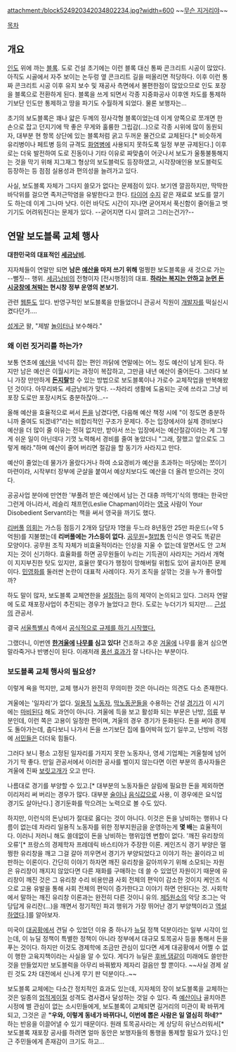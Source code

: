 attachment:/block524920342034802234.jpg?width=600
~~[[무슨 지거리야]]~~

[[목차]]
== 개요 ==
[[인도]] 위에 까는 [[블록]]. 도로 건설 초기에는 이런 블록 대신 통짜 콘크리트 시공이 많았다. 아직도 시골에서 자주 보이는 논두렁 옆 콘크리트 길을 떠올리면 적당하다. 이후 이런 통짜 콘크리트 시공 이후 유지 보수 및 재공사 측면에서 불편한점이 많았으므로 인도 포장을 블록으로 전환하게 된다. 블록을 쓰게 되면서 각종 지중화공사 이후엔 차도를 통제하기보단 인도만 통제하고 땅을 파기도 수월하게 되었다. 물론 보행자는...

초기의 보도블록은 꽤나 얇은 두께의 정사각형 블록이었는데 이게 양쪽으로 쪼개면 한 손으로 잡고 던지기에 딱 좋은 무게와 훌륭한 그립감(...)으로 각종 시위에 많이 동원되자, 대부분 현 항목 상단에 있는 블록처럼 굵고 두꺼운 물건으로 교체된다.[* 비슷하게 유리병이나 페트병 등의 규격도 [[화염병]]에 사용되지 못하도록 일정 부분 규제된다.] 이후로는 더욱 발전하여 도로 진동이나 기타 이유로 짜맞춤이 어긋나서 보도가 울퉁불퉁해지는 것을 막기 위해 지그재그 형상의 보도블럭도 등장하였고, 시각장애인용 보도블럭도 등장하는 등 점점 실용성과 편의성을 늘려가고 있다.

사실, 보도블록 자체가 그다지 쓸모가 없다는 문제점이 있다. 보기엔 깔끔하지만, 딱딱한 바닥위를 걸으면 족저근막염을 유발한다고 한다. [[타이어]] [[수지]] 같은 재료로 보도를 깔기도 하는데 이게 그나마 낫다. 이런 바닥도 시간이 지나면 굳어져서 푹신함이 줄어들고 벗기기도 어려워진다는 문제가 있다. --굳어지면 다시 깔려고 그러는건가?--

== 연말 보도블록 교체 행사 ==
'''대한민국의 대표적인 [[세금낭비]].'''

지자체들이 연말만 되면 '''남은 [[예산]]을 마저 쓰기 위해''' 멀쩡한 보도블록을 새 것으로 가는 --뻘짓-- 행위. [[세금낭비]]의 전형이자 [전시행정]의 대표. '''[[하라는 공부는 안하고|하라는 복지는 안하고]] [[코 묻은 돈|눈먼 돈]] [[이나후네 케이지|시궁창에 쳐박는]] 현시창 정부 운영의 본보기.'''

관련 [[웹툰]]도 있다. 반영구적인 보도블록을 만들었더니 관공서 직원이 [[개발자]]를 떡실신시켰다던가….

[[마린블루스|성게군]] 왈, "제발 [[놀이터]]나 보수해라."

=== 왜 이런 짓거리를 하는가? ===
보통 연초에 [[예산]]을 넉넉히 잡는 편인 까닭에 연말에는 어느 정도 예산이 남게 된다. 하지만 남은 예산은 이월시키는 과정이 복잡하고, 그만큼 내년 예산이 줄어든다. 그러다 보니 가장 만만하게 '''[[돈지랄]]'''할 수 있는 방법으로 보도블록이나 가로수 교체작업을 반복해왔던 것이다. 아무리봐도 세금낭비가 맞다. --차라리 생활에 도움되는 곳에 쓰라고 그냥 비포장 도로만 포장시켜도 충분하잖아...--

올해 예산을 효율적으로 써서 [[돈]]을 남겼다면, 다음해 예산 책정 시에 "이 정도면 충분하니까 줄여도 되겠네?"라는 비합리적인 구조가 문제다. 주는 입장에서야 실제 경비보다 예산을 더 많이 줄 이유는 전혀 없지만, 받아서 쓰는 입장에서는 예산절감이라는 게 그렇게 쉬운 일이 아닌데다 기껏 노력해서 경비를 줄여 놓았더니 "그래, 잘했고 앞으로도 그렇게 해라."하며 예산이 줄어 버리면 절감을 할 동기가 사라지고 만다.

예산이 줄었는데 물가가 올랐다거나 하여 소요경비가 예산을 초과하는 마당에는 쪼이기 마련이라, 시작부터 장부에 군살을 붙여서 예상치보다도 예산을 더 올려 받으려는 것이다.

공공사업 분야에 만연한 '부풀려 받은 예산에서 남는 건 대충 까먹기'식의 행태는 한국만 그런게 아니라서, 레슬리 채프먼(Leslie Chapman)이라는 [[영국]] 사람이 Your Disobedient Servant라는 책을 써서 영국을 까기도 했다. 

[[리버풀]] [[의회]]는 가스등 점등기 2개와 담당자 1명을 두느라 8년동안 25만 파운드(=약 5억원)를 지불했는데 '''리버풀에는 가스등이 없다.''' [[공무원]]=[[철밥통]] 인식은 영국도 똑같은 모양이다. 공무원 조직 자체가 비효율적이라는 인상을 지울 수 없는데 알면서도 안 고쳐지는 것이 신기하다. 효율화를 하면 공무원들이 누리는 기득권이 사라지는 거라서 개혁이 지지부진한 탓도 있지만, 효율만 쫓다가 행정이 망해버릴 위험도 있어 골치아픈 문제이다. [[민영화]]를 둘러싼 논란이 대표적 사례이다. 자기 조직을 살깎는 것을 누가 좋아할까?

하도 말이 많자, 보도블록 교체연한을 [[설정]]하는 등의 제약이 논의되고 있다. 그러자 연말에 도로 재포장사업이 추진되는 경우가 늘었다고 한다. 도로는 누더기가 되지만…. [[근성]]의 관공서.

결국 [[서울특별시]] 측에서 [http://news.hankyung.com/201204/2012042565157.html?ch=news 공식적으로 규제를 하기 시작했다.]

그랬더니, 이번엔 '''[[한겨울]]에 [[나무]]를 심고 있다!''' 건조하고 추운 [[겨울]]에 나무를 옮겨 심으면 말라죽거나 반병신이 된다. 이래저래 [[풍선 효과]]가 잘 나타나는 부분이다.

=== 보도블록 교체 행사의 필요성? ===
이렇게 욕을 먹지만, 교체 행사가 완전히 무의미한 것은 아니라는 의견도 다소 존재한다.

겨울에는 '일자리'가 없다. [[일용직]] [[노동자]], [[막노동]]꾼들을 수용하는 건설 [[경기]]가 이 시기에는 [[마비]]된다 해도 과언이 아니다. 겨울에 득을 보고 활성화 되는 부문은 난방, [[의류]] 부분인데, 이런 쪽은 고용이 일정한 편이며, 겨울의 경우 경기가 둔화된다. 돈을 써야 경제도 돌아가는데, 춥다보니 나가서 돈을 쓰기보단 집에 틀어박혀 있기 일쑤고, 난방비 걱정에 [[서민]]들은 더더욱 힘들다.

그러다 보니 평소 고정된 일자리를 가지지 못한 노동자나, 영세 기업체는 겨울철에 넘어가기 딱 좋다. 만일 관공서에서 이러한 공사를 벌이지 않는다면 이런 부분의 종사자들은 겨울에 진짜 [[보릿고개]]가 오고 만다.

나름대로 경기를 부양할 수 있고.[* 대부분의 노동자들은 살림에 필요한 돈을 제외하면 이리저리 써 버리는 경우가 많다. 대부분 [[술]]이나 [[음식]]값으로 사용, 이 경우에은 요식업 경기도 살아난다.] 경기둔화를 막으려는 노력으로 볼 수도 있다. 

하지만, 이런식의 돈낭비가 절대로 옳다는 것이 아니다. 이것은 돈을 낭비하는 행위나 다름이 없는데 차라리 일용직 노동자를 위한 정부지원금을 운영하는게 '''몇 배'''는 효율적이다. 이러니 저러니 해도 쓸데없이 돈을 낭비하는 행위임엔 변함이 없다. '깨진 유리창의 오류'[* 프랑스의 경제학자 프레데릭 바스티야가 주장한 이론. 케인즈식 경기 부양은 멀쩡한 유리창을 깨고 그걸 갈아 끼우면서 경기가 부양되었다고 이야기 하는 꼴이라고 비판하는 이론이다. 간단히 이야기 하자면 깨진 유리창을 갈아끼우기 위해 소모되는 자원은 유리창이 깨지지 않았다면 다른 재화를 구매하는 데 쓸 수 있었던 자원이기 때문에 유리창이 깨진 것은 그 유리창 수리 비용만큼 사회 전체의 편익이 감소한 것이지 케인즈 식으로 고용 유발을 통해 사회 전체의 편익이 증가한다고 이야기 하면 안된다는 것. 사회학에서 말하는 깨진 유리창 이론과는 완전히 다른 것이니 유의. [[제5원소]]의 악당 조그는 악당답게 유리잔(...)을 깨면서 정기적인 파괴 행위가 가장 뛰어난 경기 부양책이라고 [https://www.youtube.com/watch?v=Tt1W0F0yObg 역설하였다].]를 알아보자.

미국이 [[대공황]]에서 견딜 수 있었던 이유 중 하나가 [[뉴딜]] 정책 덕분이라는 일부 시각이 있는데, 이 뉴딜 정책이 특별한 정책이 아니라 정부에서 대규모 토목공사 등을 통해서 돈을 푸는 것이다. 하지만 이것도 경제학에 조금만 관심이 있다면 세계 대공황에서 어쩔 수 없이 행한 고육지책이라는 사실을 알 수 있다. 게다가 뉴딜은 [[후버 댐]]같이 미래에도 쓸만한 것을 만들었지만 보도블럭을 아무리 바꿔봤자 제자리 걸음만 할 뿐이다. ~~사실 경제 살린 것도 2차 대전에서 신나게 무기 판 덕분이다..~~ 

보도블록 교체에는 다소간 정치적인 효과도 있는데, 지자체의 장이 보도블록을 교체하는 것은 일종의 [[업적 게이|업적게이]]질 성격도 겸사겸사 달성하는 것일 수 있다. 즉 [[예산]]이나 골치아픈 시정에 별 관심이 없는 소시민들에게, 보도블록이 교체되면 길거리의 미관이 확 바뀌게 되고, 그것은 곧 '''"우와, 이렇게 동네가 바뀌다니, 이번에 뽑은 사람은 일 열심히 하네?"''' 하는 반응을 이끌어낼 수 있기 때문이다. 원래 토목공사라는 게 상당히 유난스러워서[* 보도블록 재포장 공사를 하려면 얼마 동안은 보행자들의 통행을 통제할 필요가 있다.] 인근 주민들에게 존재감이 크기도 하고...
